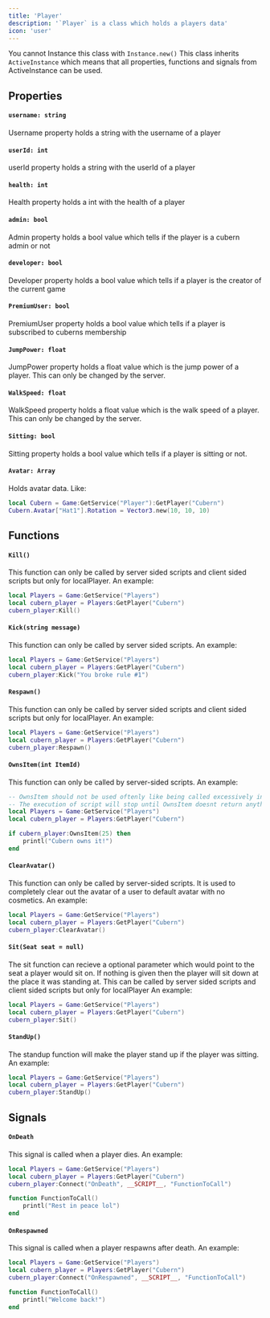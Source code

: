 ```yaml
---
title: 'Player'
description: '`Player` is a class which holds a players data'
icon: 'user'
---
```

<Warning>You cannot Instance this class with `Instance.new()`</Warning>
<Info>
  This class inherits `ActiveInstance` which means that all properties, functions and signals from ActiveInstance can be used.
</Info>
## Properties
#### `username: string`
Username property holds a string with the username of a player

#### `userId: int`
userId property holds a string with the userId of a player

#### `health: int`
Health property holds a int with the health of a player

#### `admin: bool`
Admin property holds a bool value which tells if the player is a cubern admin or not

#### `developer: bool`
Developer property holds a bool value which tells if a player is the creator of the current game

#### `PremiumUser: bool`
PremiumUser property holds a bool value which tells if a player is subscribed to cuberns membership

#### `JumpPower: float`
JumpPower property holds a float value which is the jump power of a player. This can only be changed by the server.

#### `WalkSpeed: float`
WalkSpeed property holds a float value which is the walk speed of a player. This can only be changed by the server.

#### `Sitting: bool`
Sitting property holds a bool value which tells if a player is sitting or not. 

#### `Avatar: Array`
Holds avatar data. Like:
```lua
local Cubern = Game:GetService("Player"):GetPlayer("Cubern")
Cubern.Avatar["Hat1"].Rotation = Vector3.new(10, 10, 10)
```

## Functions
#### `Kill()`
This function can only be called by server sided scripts and client sided scripts but only for localPlayer. An example:
```lua
local Players = Game:GetService("Players")
local cubern_player = Players:GetPlayer("Cubern")
cubern_player:Kill()
```
#### `Kick(string message)`
This function can only be called by server sided scripts. An example:
```lua
local Players = Game:GetService("Players")
local cubern_player = Players:GetPlayer("Cubern")
cubern_player:Kick("You broke rule #1")
```

#### `Respawn()`
This function can only be called by server sided scripts and client sided scripts but only for localPlayer. An example:
```lua
local Players = Game:GetService("Players")
local cubern_player = Players:GetPlayer("Cubern")
cubern_player:Respawn()
```

#### `OwnsItem(int ItemId)`
This function can only be called by server-sided scripts. An example:
```lua
-- OwnsItem should not be used oftenly like being called excessively in a second.
-- The execution of script will stop until OwnsItem doesnt return anything.
local Players = Game:GetService("Players")
local cubern_player = Players:GetPlayer("Cubern")

if cubern_player:OwnsItem(25) then
    printl("Cubern owns it!")
end
```

#### `ClearAvatar()`
This function can only be called by server-sided scripts. It is used to completely clear out the avatar of a user to default avatar with no cosmetics. An example:
```lua
local Players = Game:GetService("Players")
local cubern_player = Players:GetPlayer("Cubern")
cubern_player:ClearAvatar()
```

#### `Sit(Seat seat = null)`
The sit function can recieve a optional parameter which would point to the seat a player would sit on. If nothing is given then the player will sit down at the place it was standing at. This can be called by server sided scripts and client sided scripts but only for localPlayer An example:
```lua
local Players = Game:GetService("Players")
local cubern_player = Players:GetPlayer("Cubern")
cubern_player:Sit()
```

#### `StandUp()`
The standup function will make the player stand up if the player was sitting. An example:
```lua
local Players = Game:GetService("Players")
local cubern_player = Players:GetPlayer("Cubern")
cubern_player:StandUp()
```

## Signals
#### `OnDeath`
This signal is called when a player dies. An example:
```lua
local Players = Game:GetService("Players")
local cubern_player = Players:GetPlayer("Cubern")
cubern_player:Connect("OnDeath", __SCRIPT__, "FunctionToCall")

function FunctionToCall()
    printl("Rest in peace lol")
end
```

#### `OnRespawned`
This signal is called when a player respawns after death. An example:
```lua
local Players = Game:GetService("Players")
local cubern_player = Players:GetPlayer("Cubern")
cubern_player:Connect("OnRespawned", __SCRIPT__, "FunctionToCall")

function FunctionToCall()
    printl("Welcome back!")
end
```